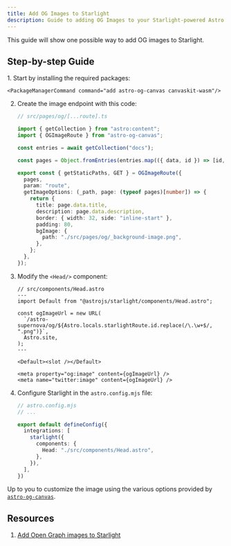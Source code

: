 ```yaml
---
title: Add OG Images to Starlight
description: Guide to adding OG Images to your Starlight-powered Astro site.
---
```



This guide will show one possible way to add OG images to Starlight.

## Step-by-step Guide

<Steps>
1.  Start by installing the required packages:
    
    <PackageManagerCommand command="add astro-og-canvas canvaskit-wasm"/>

2.  Create the image endpoint with this code:

    ```ts
    // src/pages/og/[...route].ts

    import { getCollection } from "astro:content";
    import { OGImageRoute } from "astro-og-canvas";

    const entries = await getCollection("docs");

    const pages = Object.fromEntries(entries.map(({ data, id }) => [id, { data }]));

    export const { getStaticPaths, GET } = OGImageRoute({
      pages,
      param: "route",
      getImageOptions: (_path, page: (typeof pages)[number]) => {
        return {
          title: page.data.title,
          description: page.data.description,
          border: { width: 32, side: "inline-start" },
          padding: 80,
          bgImage: {
            path: "./src/pages/og/_background-image.png",
          },
        };
      },
    });
    ```

3.  Modify the `<Head/>` component:

    ```astro
    // src/components/Head.astro
    ---
    import Default from "@astrojs/starlight/components/Head.astro";

    const ogImageUrl = new URL(
      `/astro-supernova/og/${Astro.locals.starlightRoute.id.replace(/\.\w+$/, ".png")}`,
      Astro.site,
    );
    ---

    <Default><slot /></Default>

    <meta property="og:image" content={ogImageUrl} />
    <meta name="twitter:image" content={ogImageUrl} />
    ```

4.  Configure Starlight in the `astro.config.mjs` file:

    ```ts ins={8}
    // astro.config.mjs
    // ...

    export default defineConfig({
      integrations: [
        starlight({
          components: {
            Head: "./src/components/Head.astro",
          },
        }),
      ],
    })
    ```

</Steps>

Up to you to customize the image using the various options provided by [`astro-og-canvas`](https://github.com/delucis/astro-og-canvas/tree/latest/packages/astro-og-canvas#image-options).

## Resources

1. [Add Open Graph images to Starlight](https://hideoo.dev/notes/starlight-og-images)
